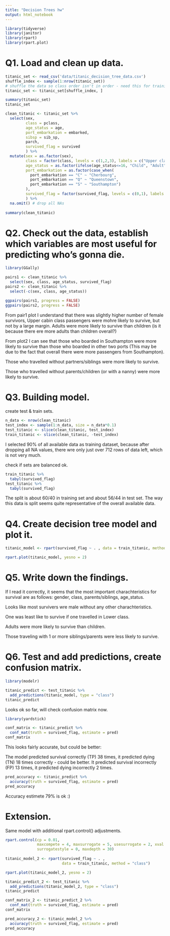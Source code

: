 ```yaml
---
title: "Decision Trees hw"
output: html_notebook
---
```


```r
library(tidyverse)
library(janitor)
library(rpart)
library(rpart.plot)
```

# Q1. Load and clean up data.

```r
titanic_set <- read_csv('data/titanic_decision_tree_data.csv')
shuffle_index <- sample(1:nrow(titanic_set))
# shuffle the data so class order isn't in order - need this for training/testing split later on
titanic_set <- titanic_set[shuffle_index, ]

summary(titanic_set)
titanic_set
```
```r
clean_titanic <- titanic_set %>%
  select(sex,
         class = pclass, 
         age_status = age, 
         port_embarkation = embarked, 
         sibsp = sib_sp,
         parch,
         survived_flag = survived
         ) %>%
  mutate(sex = as.factor(sex),
         class = factor(class, levels = c(1,2,3), labels = c("Upper class", "Middle class", "Lower class")),
         age_status = as.factor(ifelse(age_status<=16, "Child", "Adult")),
         port_embarkation = as.factor(case_when(
           port_embarkation == "C" ~ "Cherbourg",
           port_embarkation == "Q" ~ "Queenstown",
           port_embarkation == "S" ~ "Southampton")
         ),
         survived_flag = factor(survived_flag, levels = c(0,1), labels = c("Yes", "No"))
         ) %>%
  na.omit() # drop all NAs
  
summary(clean_titanic)
```

# Q2. Check out the data, establish which variables are most useful for predicting who's gonna die.

```r
library(GGally)
```
```r
pairs1 <- clean_titanic %>%
  select(sex, class, age_status, survived_flag)
pairs2 <- clean_titanic %>%
  select(-c(sex, class, age_status))

ggpairs(pairs1, progress = FALSE)
ggpairs(pairs2, progress = FALSE)
```
From pair1 plot I understand that there was slightly higher number of female survivors, Upper cabin class passengers were mohre likely to survive, but not by a large margin. Adults were more likely to survive than children (is it because there ere more adults than children overall?)

From plot2 I can see that those who boarded in Southampton were more likely to survive than those who boarded in other two ports (This may be due to the fact that overall there were more passengers from Southampton).

Those who travelled without partners/siblings were more likely to survive. 

Those who travelled without parents/children (or with a nanny) were more likely to survive. 


# Q3. Building model.


create test & train sets.
```r
n_data <- nrow(clean_titanic)
test_index <- sample(1:n_data, size = n_data*0.1)
test_titanic <- slice(clean_titanic, test_index)
train_titanic <- slice(clean_titanic, -test_index)
```

I selected 90% of all available data as training dataset, because after dropping all NA values, there wre only just over 712 rows of data left, which is not very much.


check if sets are balanced ok.
```r
train_titanic %>%
  tabyl(survived_flag)
test_titanic %>%
  tabyl(survived_flag)
```

The split is about 60/40 in training set and about 56/44 in test set. 
The way this data is split seems quite representative of the overall available data.


# Q4. Create decision tree model and plot it.

```r
titanic_model <- rpart(survived_flag ~ . , data = train_titanic, method = "class")

rpart.plot(titanic_model, yesno = 2)
```

# Q5. Write down the findings.

If I read it correctly, it seems that the most important charachteristics for survival are as follows: gender, class, parents/siblings, age_status. 

Looks like most survivers wre male without any other charachteristics. 

One was least like to survive if one travelled in Lower class. 

Adults were more likely to survive than children.

Those traveling with 1 or more siblings/parents were less likely to survive. 

# Q6. Test and add predictions, create confusion matrix. 

```r
library(modelr)
```

```r
titanic_predict <- test_titanic %>%
  add_predictions(titanic_model, type = "class")
titanic_predict
```

Looks ok so far, will check confusion matrix now.
```r
library(yardstick)
```

```r
conf_matrix <- titanic_predict %>%
  conf_mat(truth = survived_flag, estimate = pred)
conf_matrix
```
This looks fairly accurate, but could be better: 

The model predicted survival correctly (TP) 38 times, it predicted dying (TN) 18 times correctly - could be better.
It predicted survival incorrectly (FP) 13 times, it predicted dying incorrectly 2 times.

```r
pred_accuracy <- titanic_predict %>%
  accuracy(truth = survived_flag, estimate = pred)
pred_accuracy
```

Accuracy estimete 79% is ok :) 


# Extension.

Same model with additional rpart.control() adjustments.

```r
rpart.control(cp = 0.01, 
              maxcompete = 4, maxsurrogate = 5, usesurrogate = 2, xval = 10,
              surrogatestyle = 0, maxdepth = 30)
              
titanic_model_2 <- rpart(survived_flag ~ . ,
                         data = train_titanic, method = "class")

rpart.plot(titanic_model_2, yesno = 2)
```

```r
titanic_predict_2 <- test_titanic %>%
  add_predictions(titanic_model_2, type = "class")
titanic_predict
```

```r
conf_matrix_2 <- titanic_predict_2 %>%
  conf_mat(truth = survived_flag, estimate = pred)
conf_matrix
```


```r
pred_accuracy_2 <- titanic_model_2 %>%
  accuracy(truth = survived_flag, estimate = pred)
pred_accuracy
```

